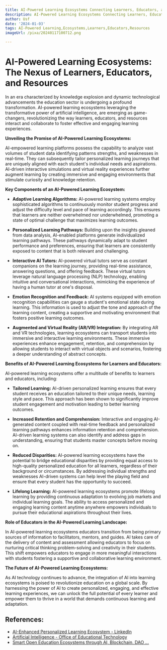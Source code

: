 ```yaml
---
title: AI-Powered Learning Ecosystems Connecting Learners, Educators, and Resources
description: AI-Powered Learning Ecosystems Connecting Learners, Educators, and Resources
author: Usf
date: '2024-01-03'
tags: AI-Powered Learning,Ecosystems,Learners,Educators,Resources
imageUrl: /pixa/20240117100712.png

---
```

# AI-Powered Learning Ecosystems: The Nexus of Learners,  Educators, and Resources


In an era characterized by knowledge explosion and dynamic technological advancements the education sector is undergoing a profound transformation. AI-powered learning ecosystems leveraging the transformative power of artificial intelligence,  are emerging as game-changers, revolutionizing the way learners, educators, and resources interact  and collaborate to foster effective and engaging learning experiences.


**Unveiling the Promise of  AI-Powered Learning Ecosystems:**


AI-empowered learning platforms possess the capability to analyze vast volumes of student data identifying patterns strengths, and weaknesses in real-time. They can subsequently tailor personalized learning journeys that are uniquely aligned with each student's individual needs  and aspirations. AI-driven interactive simulations and virtual reality experiences further augment learning by creating immersive and engaging environments that stimulate curiosity  and knowledge retention.


**Key Components of an AI-Powered Learning Ecosystem:**


- **Adaptive Learning Algorithms:** AI-powered learning systems employ sophisticated algorithms to continuously monitor student progress and adjust the difficulty level and  pace of learning accordingly. This ensures that  learners are neither overwhelmed nor underwhelmed, promoting a state of optimal challenge  that maximizes learning outcomes.


- **Personalized Learning Pathways:**  Building upon the insights gleaned from data analysis, AI-enabled platforms generate  individualized learning pathways. These pathways dynamically adapt to student performance and preferences, ensuring  that learners are consistently exposed to content that is both relevant and challenging.


- **Interactive AI Tutors:** AI-powered  virtual tutors serve as constant companions on the learning journey, providing real-time assistance, answering  questions, and  offering feedback.  These virtual tutors leverage natural language processing (NLP) technology, enabling intuitive and conversational interactions, mimicking the experience of having a human tutor  at one's disposal.


- **Emotion Recognition and Feedback:** AI  systems equipped with emotion recognition capabilities can gauge a student's emotional state during learning. This  information is used to  adjust the tone and approach of the learning content,  creating a  supportive and motivating environment that fosters positive learning outcomes.


- **Augmented and Virtual Reality (AR/VR)  Integration:** By integrating AR and VR technologies, learning ecosystems can transport students into immersive and  interactive learning environments. These immersive  experiences  enhance engagement, retention, and comprehension by  allowing students to interact with virtual objects and scenarios, fostering  a deeper understanding  of  abstract concepts.


**Benefits of AI-Powered Learning Ecosystems for Learners and Educators:**


AI-powered learning ecosystems  offer a multitude of benefits to learners and  educators, including:


- **Tailored Learning:** AI-driven personalized learning ensures that  every student receives an education tailored to their unique needs, learning style  and pace. This approach has been shown to significantly improve student engagement and motivation leading to better learning outcomes.


- **Increased Retention and Comprehension:**  Interactive and engaging  AI-generated content coupled with real-time feedback  and personalized learning  pathways enhances information retention  and comprehension. AI-driven learning systems can also identify and address gaps  in understanding, ensuring that students master concepts before moving on.


- **Reduced Disparities:** AI-powered  learning ecosystems have  the potential to bridge educational disparities by providing equal access to high-quality personalized education  for all learners, regardless of their background or circumstances. By addressing individual strengths and weaknesses AI-driven systems can help  level the playing field and ensure that every student has the opportunity to  succeed.


- **Lifelong Learning:** AI-powered  learning ecosystems promote lifelong learning by  providing continuous adaptation to evolving job markets and individual learning goals. The ability to access personalized and engaging learning content  anytime anywhere empowers individuals to pursue  their  educational aspirations throughout their lives.


**Role of Educators in the AI-Powered  Learning Landscape:**


In  AI-powered  learning ecosystems educators  transition from being primary sources of information to facilitators, mentors,  and guides. AI takes  care of  the delivery of content and assessment  allowing educators to focus on nurturing critical thinking problem-solving  and  creativity in their students. This  shift empowers educators to  engage in more meaningful interactions with students fostering a supportive and collaborative learning environment.


**The Future of AI-Powered Learning  Ecosystems:**


As AI technology continues to  advance, the integration of AI into learning ecosystems  is poised to revolutionize education on a global scale. By harnessing the power of AI to create personalized, engaging,  and effective learning  experiences, we can unlock the full potential of every learner and empower them to thrive in a world that demands continuous learning and adaptation.

## References:
- [AI-Enhanced Personalized Learning Ecosystem - LinkedIn](https://www.linkedin.com/pulse/ai-enhanced-personalized-learning-ecosystem-prasanjeet-sikder)
- [Artificial Intelligence - Office of Educational Technology](https://tech.ed.gov/ai/)
- [Smart Open Education Ecosystems through AI, Blockchain, DAO ...](https://medium.com/@mfirat/smart-open-education-ecosystems-through-ai-blockchain-dao-mmla-and-nfts-c94917a8b98)

